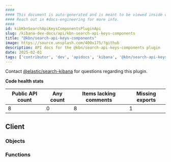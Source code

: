 ```yaml
---
####
#### This document is auto-generated and is meant to be viewed inside our experimental, new docs system.
#### Reach out in #docs-engineering for more info.
####
id: kibKbnSearchApiKeysComponentsPluginApi
slug: /kibana-dev-docs/api/kbn-search-api-keys-components
title: "@kbn/search-api-keys-components"
image: https://source.unsplash.com/400x175/?github
description: API docs for the @kbn/search-api-keys-components plugin
date: 2025-02-01
tags: ['contributor', 'dev', 'apidocs', 'kibana', '@kbn/search-api-keys-components']
---
```




Contact [@elastic/search-kibana](https://github.com/orgs/elastic/teams/search-kibana) for questions regarding this plugin.

**Code health stats**

| Public API count  | Any count | Items lacking comments | Missing exports |
|-------------------|-----------|------------------------|-----------------|
| 8 | 0 | 8 | 1 |

## Client

### Objects
<DocDefinitionList data={kbnSearchApiKeysComponentsObj.client.objects}/>

### Functions
<DocDefinitionList data={kbnSearchApiKeysComponentsObj.client.functions}/>

